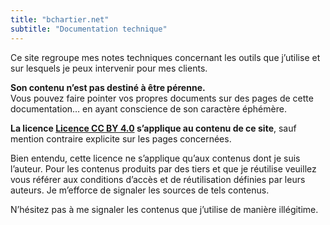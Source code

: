 ```yaml
---
title: "bchartier.net"
subtitle: "Documentation technique"
---
```


Ce site regroupe mes notes techniques concernant les outils que j'utilise et sur lesquels je peux intervenir pour mes clients.

**Son contenu n'est pas destiné à être pérenne.**<br>
Vous pouvez faire pointer vos propres documents sur des pages de cette documentation... en ayant conscience de son caractère éphémère.

**La licence [Licence CC BY 4.0](https://creativecommons.org/licenses/by/4.0/deed.fr) s'applique au contenu de ce site**, sauf mention contraire explicite sur les pages concernées.

Bien entendu, cette licence ne s'applique qu'aux contenus dont je suis l'auteur. Pour les contenus produits par des tiers et que je réutilise veuillez vous référer aux conditions d'accès et de réutilisation définies par leurs auteurs. Je m'efforce de signaler les sources de tels contenus.

N'hésitez pas à me signaler les contenus que j'utilise de manière illégitime.
